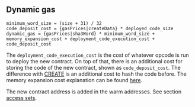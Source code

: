 ## Dynamic gas

    minimum_word_size = (size + 31) / 32
    code_deposit_cost = {gasPrices|createData} * deployed_code_size
    dynamic_gas = {gasPrices|sha3Word} * minimum_word_size + memory_expansion_cost + deployment_code_execution_cost + code_deposit_cost

The `deployment_code_execution_cost` is the cost of whatever opcode is run to deploy the new contract.
On top of that, there is an additional cost for storing the code of the new contract, shown as `code_deposit_cost`.
The difference with [CREATE](#F0) is an additional cost to hash the code before.
The memory expansion cost explanation can be found [here](/about).

The new contract address is added in the warm addresses. See section [access sets](/about).
